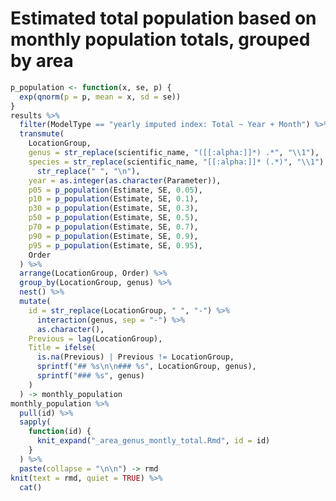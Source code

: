 # Estimated total population based on monthly population totals, grouped by area

```r
p_population <- function(x, se, p) {
  exp(qnorm(p = p, mean = x, sd = se))
}
results %>%
  filter(ModelType == "yearly imputed index: Total ~ Year + Month") %>%
  transmute(
    LocationGroup, 
    genus = str_replace(scientific_name, "([[:alpha:]]*) .*", "\\1"),
    species = str_replace(scientific_name, "[[:alpha:]]* (.*)", "\\1") %>%
      str_replace(" ", "\n"), 
    year = as.integer(as.character(Parameter)),
    p05 = p_population(Estimate, SE, 0.05), 
    p10 = p_population(Estimate, SE, 0.1),
    p30 = p_population(Estimate, SE, 0.3),
    p50 = p_population(Estimate, SE, 0.5),
    p70 = p_population(Estimate, SE, 0.7),
    p90 = p_population(Estimate, SE, 0.9),
    p95 = p_population(Estimate, SE, 0.95),
    Order
  ) %>%
  arrange(LocationGroup, Order) %>%
  group_by(LocationGroup, genus) %>%
  nest() %>%
  mutate(
    id = str_replace(LocationGroup, " ", "-") %>%
      interaction(genus, sep = "-") %>%
      as.character(),
    Previous = lag(LocationGroup),
    Title = ifelse(
      is.na(Previous) | Previous != LocationGroup,
      sprintf("## %s\n\n### %s", LocationGroup, genus),
      sprintf("### %s", genus)
    )
  ) -> monthly_population
monthly_population %>%
  pull(id) %>%
  sapply(
    function(id) {
      knit_expand("_area_genus_montly_total.Rmd", id = id)
    }
  ) %>%
  paste(collapse = "\n\n") -> rmd
knit(text = rmd, quiet = TRUE) %>%
  cat()
```
